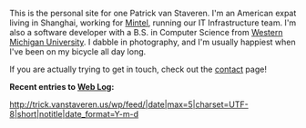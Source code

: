 This is the personal site for one Patrick van Staveren.  I'm an American expat living in Shanghai, working for [http://www.mintel.com/ Mintel], running our IT Infrastructure team.  I'm also a software developer with a B.S. in Computer Science from [http://wmich.edu/ Western Michigan University].  I dabble in photography, and I'm usually happiest when I've been on my bicycle all day long.

If you are actually trying to get in touch, check out the [[Contact|contact]] page!

'''Recent entries to [http://trick.vanstaveren.us/wp Web Log]:'''

<rss>http://trick.vanstaveren.us/wp/feed/|date|max=5|charset=UTF-8|short|notitle|date_format=Y-m-d</rss>